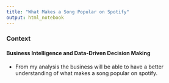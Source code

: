 ```yaml
---
title: "What Makes a Song Popular on Spotify"
output: html_notebook
---
```


### Context

#### Business Intelligence and Data-Driven Decision Making

- From my analysis the business will be able to have a better understanding of what makes a song popular on spotify. 
